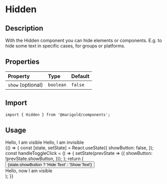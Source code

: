 
<Meta title="Components/Layout/Hidden" />

# Hidden

## Description

With the Hidden component you can hide elements or components. E.g. to hide some text in specific cases, for groups or platforms.

## Properties

| Property          | Type      | Default |
| :---------------- | :-------- | :------ |
| `show` (optional) | `boolean` | `false` |

## Import

```tsx
import { Hidden } from '@marigold/components';
```

## Usage

<Preview>
  <Story name="HiddenText">
    <div>
      <Text>Hello, I am visible</Text>
      <Hidden>
        <Text>Hello, I am invisible</Text>
      </Hidden>
    </div>
  </Story>
</Preview>

<Preview>
  <Story name="HiddenButton">
    {() => {
      const [state, setState] = React.useState({
        showButton: false,
      });
      const handleToggleClick = () => {
        setState(prevState => ({
          showButton: !prevState.showButton,
        }));
      };
      return (
        <div>
          <Button variant="primary.small" onClick={handleToggleClick}>
            {state.showButton ? 'Hide Text' : 'Show Text'}
          </Button>
          <Hidden show={state.showButton}>
            <br />
            <Text>Hello, now I am visible</Text>
          </Hidden>
        </div>
      );
    }}
  </Story>
</Preview>

